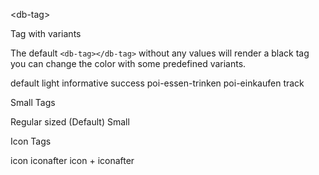
<Meta title="04-Data-Display/Tag/Intro" />

<db-headline variant="1">&lt;db-tag&gt;</db-headline>

<db-headline>Tag with variants</db-headline>

The default `<db-tag></db-tag>` without any values will render a black tag you can change the color with some predefined variants.

<Canvas>
  <db-tag>default</db-tag>
  <db-tag variant="light">light</db-tag>
  <db-tag variant="informative">informative</db-tag>
  <db-tag variant="success">success</db-tag>
  <db-tag variant="poi-essen-trinken">poi-essen-trinken</db-tag>
  <db-tag variant="poi-einkaufen">poi-einkaufen</db-tag>
  <db-tag variant="track">track</db-tag>
</Canvas>

<db-headline>Small Tags</db-headline>

<Canvas>
  <db-tag>Regular sized (Default)</db-tag>
  <db-tag small>Small</db-tag>
</Canvas>

<db-headline>Icon Tags</db-headline>

<Canvas>
  <db-tag icon="account">icon</db-tag>
  <db-tag iconafter="account">iconafter</db-tag>
  <db-tag icon="account" iconafter="account">
    icon + iconafter
  </db-tag>
</Canvas>

<Readme />
